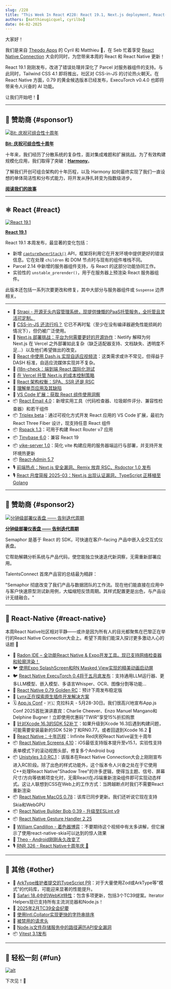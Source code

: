```yaml
---
slug: /228
title: "This Week In React #228: React 19.1, Next.js deployment, React-Email, Triplex, Tinybase, Rspack, i18n-check, React-Admin | 0.79 Golden RC, ExecuTorch, Unistyles, Xcode 16.3, macOS, Screens, Gesture Handler | TypeScript, TC39, WebKit, Intl.Collator, Vitest 3.1"
authors: [matthieugicquel, cyrilbo]
date: 04-02-2025
---
```


大家好！

我们是来自 [Theodo Apps](https://apps.theodo.com/) 的 Cyril 和 Matthieu 👋，在 Seb 忙着享受 [React Native Connection](https://reactnativeconnection.io/) 大会的同时，为您带来本周的 React 和 React Native 更新！

React 19.1 刚刚发布，改进了错误处理并深化了 Parcel 对服务器组件的支持。与此同时，Tailwind CSS 4.1 即将推出，社区对 CSS-in-JS 的讨论热火朝天。在 React Native 方面，0.79 的黄金候选版本已经发布，ExecuTorch v0.4.0 也即将带来令人兴奋的 AI 功能。

让我们开始吧！🚀

<!-- truncate -->


<Support />

---

## 💸 赞助商 {#sponsor1}

[![Bit: 庆祝可组合性十周年](/emails/issues/228/bit.jpg)](https://bit.cloud/?utm_source=ThisWeekInReact&utm_id=551)

**[Bit: 庆祝可组合性十周年](https://bit.cloud/?utm_source=ThisWeekInReact&utm_id=551)**

十年来，我们经历了分散系统的复杂性，面对集成难题和扩展挑战。为了有效构建规模化应用，我们取得了突破：[**Harmony**](https://bit.dev/blog/meet-harmony-a-practical-solution-for-composability/)。

了解我们开创可组合架构的十年历程，以及 Harmony 如何最终实现了我们一直设想的单体简洁性和分布式能力，将开发从挣扎转变为指数级进步。

[**阅读我们的故事**](https://bit.dev/blog/telling-the-bit-story-celebrating-10-years-of-composability/?utm_source=ThisWeekInReact&utm_id=9&utm_medium=newsletter)

---

## ⚛️ React {#react}

[![React 19.1](/emails/issues/228/react_19_1.jpg)](https://github.com/facebook/react/releases/tag/v19.1.0)

**[React 19.1](https://github.com/facebook/react/releases/tag/v19.1.0)**

React 19.1 本周发布，最显著的变化包括：

- 新增 [`captureOwnerStack()`](https://react.dev/reference/react/captureOwnerStack) API，框架将利用它在开发环境中提供更好的错误信息。它在处理 `children` 和 DOM 节点时与现有的组件堆栈不同。
- Parcel 2.14 中新增的服务器组件支持，与 React 的这部分功能协同工作。
- 实验性的 `unstable_prerender()`，用于在服务器上预渲染 React 服务器组件。

此版本还包括一系列次要更改和修复，其中大部分与服务器组件或 `Suspense` 边界相关。

---

- 💸 [Strapi - 开源无头内容管理系统，现提供慷慨的PaaS托管服务，全托管且灵活可定制。](https://strapi.link/twir)
- 📜 [CSS-in-JS 还流行吗？](https://fullystacked.net/css-in-js-still-a-thing/) 它已不再时髦（至少在没有编译器避免性能损耗的情况下），但仍被广泛使用。
- 📜 [Next.js 部署挑战：平台为何需要更好的开源协作](https://www.netlify.com/blog/how-we-run-nextjs/)：Netlify 解释为何 Next.js 在 Vercel 之外部署如此复杂（缺乏适配器支持、文档缺失、透明度不足…）以及他们希望做出的改变。
- 📜 [React 中使用 Dash.js 实现自适应视频流](https://www.smashingmagazine.com/2025/03/adaptive-video-streaming-dashjs-react/)：这类需求或许不常见，但得益于 DASH 标准，自适应流媒体实现并不复杂。
- 📜 [i18n-check：端到端 React 国际化测试](https://lingual.dev/blog/i18n-check-end-to-end-react-i18n-testing/)
- 📜 [在 Vercel 托管 Next.js 的成本控制策略](https://www.thisdot.co/blog/keeping-costs-in-check-when-hosting-next-js-on-vercel)
- 📜 [React 架构权衡：SPA、SSR 还是 RSC](https://reacttraining.com/blog/react-architecture-spa-ssr-rsc)
- 📜 [理解单页应用及其缺陷](https://reacttraining.com/blog/problems-you-face-with-spas)
- 💸 [VS Code 扩展：获取 React 组件使用洞察](https://omlet.dev/?utm_campaign=partner_this-week-in-react_newsletter-quick-link-mar-2025)
- 📦 [React Email 4.0](https://resend.com/blog/react-email-4)：新增实用工具（代码检查器、垃圾邮件评分、兼容性检查器）和若干组件
- 📦 [Triplex beta](https://triplex.dev/blog/triplex-for-vscode)：通过可视化方式开发 React 应用的 VS Code 扩展，最初为 React Three Fiber 设计，现支持任意 React 组件
- 📦 [Rspack 1.3](https://rspack.dev/blog/announcing-1-3)：可用于构建 React Router v7 应用
- 📦 [Tinybase 6.0](https://github.com/tinyplex/tinybase/releases/tag/v6.0.0)：兼容 React 19
- 📦 [vike-server 1.0](https://vike.dev/blog/vike-server)：简化 vite 构建应用的服务器端运行与部署，并支持开发环境热更新
- 📦 [React-Admin 5.7](https://github.com/marmelab/react-admin/releases/tag/v5.7.0)
- 🎙️ [前端热点：Next.js 安全漏洞、Remix 放弃 RSC、Rsdoctor 1.0 发布](https://front-end-fire.com/episodes/87/)
- 🎙️ [React 月度简报 2025-03：Next.js 出现认证漏洞，TypeScript 正移植至 Golang](https://creators.spotify.com/pod/show/reactiflux/episodes/TMiR-2025-03-Next-had-an-auth-vulnerability--TypeScript-is-porting-to-Golang-e30tvf5/a-abs3i7h)

<SubscribeFormEmbed placement="middle" />

---

## 💸 赞助商 {#sponsor2}

[![分钟级部署仪表盘 —— 告别迭代周期](/emails/issues/228/semaphor.jpg)](https://semaphor.cloud)

**[分钟级部署仪表盘 —— 告别迭代周期](https://semaphor.cloud)**

Semaphor 是基于 React 的 SDK，可快速在客户-facing 产品中嵌入全交互式仪表盘。

它帮助解耦分析系统与产品代码，使您能独立快速迭代新洞察，无需重新部署应用。

TalentsConnect 首席产品官的总结最为精辟：

"Semaphor 彻底改变了我们产品与数据团队的工作流。现在他们能直接在应用中与客户快速原型测试新用例，大幅缩短反馈周期。其样式配置更是出色，与产品设计无缝融合。"

---

## 📱 React-Native {#react-native}

本周React Native社区相对平静——或许是因为所有人的目光都聚焦在巴黎正在举行的React Native Connection大会上。希望下周我们能深入探讨更多激动人心的话题 🤗

- 💸 [Radon IDE – 全功能React Native & Expo开发工具。现已支持网络检查器和轮廓渲染！](https://ide.swmansion.com/?utm_source=thisweekinreact.com)
- 🐦 [使用Expo SplashScreen和RN Masked View实现的精美动画启动屏](https://x.com/S0LARIN/status/1905829104600875025)
- 🐦 [React Native ExecuTorch 0.4将于五月底发布](https://x.com/swmansion/status/1907086132828934414)：支持通用LLM运行器、更多LLM模型、嵌入模型、多语言Whisper、OCR、图像分割等功能...
- 👀 [React Native 0.79 Golden RC](https://github.com/facebook/react-native/releases/tag/v0.79.0-rc.4)：预计下周发布稳定版
- 👀 [Lynx正在探索原生插件开发解决方案](https://github.com/lynx-family/lynx/discussions/1#discussioncomment-12660488)
- 🗓️ [App.js Conf](https://appjs.co/?utm_source=thisweekinreact) - 🇵🇱 克拉科夫 - 5月28-30日。我们很高兴地宣布App.js Conf 2025首批演讲嘉宾：Charlie Cheever、Enzo Manuel Mangano和Delphine Bugner！立即使用优惠码"TWIR"享受15%折扣购票
- 📜 [针对Xcode 16.3的SDK 52补丁](https://expo.dev/changelog/xcode-16-3-patches)：如果升级到Xcode 16.3后遇到构建问题，可能需要安装最新的SDK 52补丁和RN0.77。或者回退到Xcode 16.2 🫠
- 📜 [React Native：十年历程](https://shift.infinite.red/react-native-10-years-db9eb36c5af6)：Infinite Red庆祝React Native诞生十周年
- 📦 [React Native Screens 4.10](https://github.com/software-mansion/react-native-screens/releases/tag/4.10.0)：iOS最低支持版本提升至v15.1，实验性支持表单模式下的滚动视图头部，修复多个Android bug
- 📦 [Unistyles 3.0 RC.1](https://github.com/jpudysz/react-native-unistyles/releases/tag/v3.0.0-rc.1)：该版本在React Native Connection大会上刚刚宣布进入RC阶段。除了出色的样式功能外，这个版本令人兴奋之处在于它使用C++处理React Native"Shadow Tree"的许多逻辑，使得当主题、信号、屏幕尺寸/方向等依赖项变化时，无需React在JS端重新渲染组件即可实现动态样式。这让人联想到CSS在Web上的工作方式：当跨越断点时我们不需要React重新渲染
- 📦 [React Native MacOS 0.78](https://github.com/microsoft/react-native-macos/releases/tag/v0.78.0)：该库已同步更新。我们还听说它现在支持Skia和WebGPU
- 📦 [React Native Builder Bob 0.39 - 升级至ESLint v9](https://github.com/callstack/react-native-builder-bob/releases/tag/react-native-builder-bob%400.39.0)
- 📦 [React Native Gesture Handler 2.25](https://github.com/software-mansion/react-native-gesture-handler/releases/tag/2.25.0)
- 🎥 [William Candillon - 着色器博弈](https://www.youtube.com/watch?v=wUsFNlas620)：不要期待这个视频中有太多讲解，但它展示了使用react-native-skia可以达到的惊人效果
- 🎥 [Theo - Android刚刚永久改变了](https://www.youtube.com/watch?v=ucZx1ArrIVQ)
- 🎙️ [RNR 326 - React Native十周年庆 🎉](https://infinite.red/react-native-radio/rnr-326-react-native-turns-10)

---

## 🔀 其他 {#other}

- 👀 [ArkType维护者提交的TypeScript PR](https://github.com/microsoft/TypeScript/pull/61505)：对于大量使用Zod或ArkType等"模式"的代码库，可能迎来显著的性能提升。
- 📜 [Safari 18.4中的WebKit特性](https://webkit.org/blog/16574/webkit-features-in-safari-18-4/)：包含多项更新，包括3个TC39提案。Iterator Helpers现已支持所有主流浏览器和Node.js！
- 📜 [2025年2月TC39全会纪要](https://blogs.igalia.com/compilers/2025/03/27/summary-of-the-february-2025-tc39-plenary/)
- 📜 [使用Intl.Collator实现更快的字符串排序](https://claritydev.net/blog/faster-string-sorting-intl-collator)
- 📜 [被禁用的请求头](https://macarthur.me/posts/forbidden-request-headers/)
- 📜 [Node.js文件存储服务中的路径遍历API安全漏洞](https://www.nodejs-security.com/blog/nodejs-api-security-vulnerabilities-path-traversal-files-bucket-server/)
- 📦 [Vitest 3.1发布](https://github.com/vitest-dev/vitest/releases/tag/v3.1.0)

---

## 🤭 轻松一刻 {#fun}

[![alt](/emails/issues/228/next_burn.jpg)](https://x.com/aidenybai/status/1904294570533572817)

下次见！👋